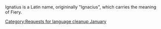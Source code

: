 {{nolanguage/box}}
[[Category:Requests for language cleanup January]]
Ignatius is a Latin name, origininally "Ignacius", which carries the meaning of Fiery.
